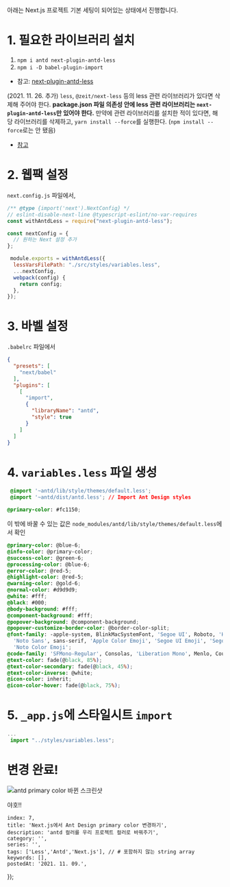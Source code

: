 
아래는 Next.js 프로젝트 기본 세팅이 되어있는 상태에서 진행합니다.
# 1. 필요한 라이브러리 설치

1. `npm i antd next-plugin-antd-less`
2. `npm i -D babel-plugin-import`


- 참고: [next-plugin-antd-less](https://www.npmjs.com/package/next-plugin-antd-less)


(2021. 11. 26. 추가)
`less`, `@zeit/next-less` 등의 less 관련 라이브러리가 있다면 삭제해 주어야 한다. **package.json 파일 의존성 안에 less 관련 라이브러리는 `next-plugin-antd-less`만 있어야 한다.**
만약에 관련 라이브러리를 설치한 적이 있다면, 해당 라이브러리를 삭제하고, `yarn install --force`를 실행한다. (`npm install --force`로는 안 됐음)

- [참고](https://github.com/SolidZORO/next-plugin-antd-less/issues/52#issuecomment-834030062)

# 2. 웹팩 설정

`next.config.js` 파일에서,

```js
/** @type {import('next').NextConfig} */
// eslint-disable-next-line @typescript-eslint/no-var-requires
const withAntdLess = require("next-plugin-antd-less");

const nextConfig = {
  // 원하는 Next 설정 추가
};

 module.exports = withAntdLess({
  lessVarsFilePath: "./src/styles/variables.less",
  ...nextConfig,
  webpack(config) {
    return config;
  },
});
```

# 3. 바벨 설정

`.babelrc` 파일에서
```JSON
{
  "presets": [
    "next/babel"
  ],
  "plugins": [
    [
      "import",
      {
        "libraryName": "antd",
        "style": true
      }
    ]
  ]
}
```

# 4. `variables.less` 파일 생성

```css
 @import '~antd/lib/style/themes/default.less';
 @import '~antd/dist/antd.less'; // Import Ant Design styles

@primary-color: #fc1150;
```

이 밖에 바꿀 수 있는 값은 `node_modules/antd/lib/style/themes/default.less`에서 확인
```css
@primary-color: @blue-6;
@info-color: @primary-color;
@success-color: @green-6;
@processing-color: @blue-6;
@error-color: @red-5;
@highlight-color: @red-5;
@warning-color: @gold-6;
@normal-color: #d9d9d9;
@white: #fff;
@black: #000;
@body-background: #fff;
@component-background: #fff;
@popover-background: @component-background;
@popover-customize-border-color: @border-color-split;
@font-family: -apple-system, BlinkMacSystemFont, 'Segoe UI', Roboto, 'Helvetica Neue', Arial,
  'Noto Sans', sans-serif, 'Apple Color Emoji', 'Segoe UI Emoji', 'Segoe UI Symbol',
  'Noto Color Emoji';
@code-family: 'SFMono-Regular', Consolas, 'Liberation Mono', Menlo, Courier, monospace;
@text-color: fade(@black, 85%);
@text-color-secondary: fade(@black, 45%);
@text-color-inverse: @white;
@icon-color: inherit;
@icon-color-hover: fade(@black, 75%);
```

# 5. `_app.js`에 스타일시트 `import`

```js
...
 import "../styles/variables.less";
```

# 변경 완료!

![antd primary color 바뀐 스크린샷](https://images.velog.io/images/ooooorobo/post/f20087b4-39d9-4a9d-9f50-bc92b8020dc6/%E1%84%89%E1%85%B3%E1%84%8F%E1%85%B3%E1%84%85%E1%85%B5%E1%86%AB%E1%84%89%E1%85%A3%E1%86%BA%202021-11-09%20%E1%84%8B%E1%85%A9%E1%84%92%E1%85%AE%2010.51.56.png)

야호!!

    index: 7,
    title: 'Next.js에서 Ant Design primary color 변경하기',
    description: 'antd 컬러를 우리 프로젝트 컬러로 바꿔주기',
    category: '',
    series: '',
    tags: ['Less','Antd','Next.js'], // # 포함하지 않는 string array
    keywords: [],
    postedAt: '2021. 11. 09.',
});